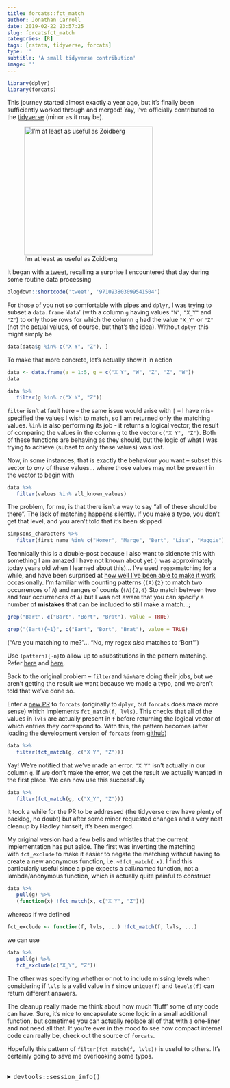 ```yaml
---
title: forcats::fct_match
author: Jonathan Carroll
date: 2019-02-22 23:57:25
slug: forcatsfct_match
categories: [R]
tags: [rstats, tidyverse, forcats]
type: ''
subtitle: 'A small tidyverse contribution'
image: ''
---
```


```r
library(dplyr)
library(forcats)
```

This journey started almost exactly a year ago, but it's finally been sufficiently worked through and merged! Yay, I've officially contributed to the [tidyverse](https://www.tidyverse.org/) (minor as it may be).

![I'm at least as useful as Zoidberg](/post/2019-02-22-forcatsfct_match_files/zoidberg_helping.jpeg){width=300px}

<!--more-->

It began with [a tweet](https://twitter.com/carroll_jono/status/971093803099541504?ref_src=twsrc%5Etfw), recalling a surprise I encountered that day during some routine data processing

```r
blogdown::shortcode('tweet', '971093803099541504')
```

For those of you not so comfortable with pipes and `dplyr`, I was trying to subset a `data.frame` '`data`' (with a column `g` having values `"W"`, `"X_Y"` and `"Z"`) to only those rows for which the column `g` had the value `"X_Y"` or `"Z"` (not the actual values, of course, but that's the idea). Without `dplyr` this might simply be

```r
data[data$g %in% c("X Y", "Z"), ]
```

To make that more concrete, let's actually show it in action

```r
data <- data.frame(a = 1:5, g = c("X_Y", "W", "Z", "Z", "W"))
data

data %>% 
   filter(g %in% c("X Y", "Z"))
```

`filter` isn't at fault here -- the same issue would arise with `[` -- I have mis-specified the values I wish to match, so I am returned only the matching values. `%in%` is also performing its job - it returns a logical vector; the result of comparing the values in the column `g` to the vector `c("X Y", "Z")`. Both of these functions are behaving as they should, but the logic of what I was trying to achieve (subset to only these values) was lost.

Now, in some instances, that is exactly the behaviour you want -- subset this vector to <em>any</em> of these values... where those values may not be present in the vector to begin with

```r
data %>% 
   filter(values %in% all_known_values)
```

The problem, for me, is that there isn't a way to say "all of these should be there". The lack of matching happens silently. If you make a typo, you don't get that level, and you aren't told that it's been skipped

```r
simpsons_characters %>% 
   filter(first_name %in% c("Homer", "Marge", "Bert", "Lisa", "Maggie")
```

Technically this is a double-post because I also want to sidenote this with something I am amazed I have not known about yet (I was approximately today years old when I learned about this)... I've used `regex`matching for a while, and have been surprised at [how well I've been able to make it work](https://twitter.com/carroll_jono/status/908186714350403584) occasionally. I'm familiar with counting patterns (`(A){2}`&nbsp;to match two occurrences of `A`) and ranges of counts (`(A){2,4}` Sto match between two and four occurrences of `A`) but I was not aware that you can specify a number of __mistakes__ that can be included to still make a match...;

```r
grep("Bart", c("Bart", "Bort", "Brat"), value = TRUE)

grep("(Bart){~1}", c("Bart", "Bort", "Brat"), value = TRUE)
```

("Are you matching to me?"... "No, my regex _also_ matches to 'Bort'")

Use `(pattern){~n}`to allow up to `n`substitutions in the pattern matching. Refer [here](https://twitter.com/klmr/status/1098238987968438273?s=20) and [here](https://laurikari.net/tre/documentation/regex-syntax/).

Back to the original problem -- `filter`and `%in%`are doing their jobs, but we aren't getting the result we want because we made a typo, and we aren't told that we've done so.

Enter a [new PR](https://github.com/tidyverse/forcats/pull/127) to `forcats` (originally to `dplyr`, but `forcats` does make more sense) which implements `fct_match(f, lvls)`. This checks that all of the values in `lvls` are actually present in `f` before returning the logical vector of which entries they correspond to. With this, the pattern becomes (after loading the development version of `forcats` from [github](https://github.com/tidyverse/forcats))

```r
data %>% 
   filter(fct_match(g, c("X Y", "Z")))
```

Yay! We're notified that we've made an error. `"X Y"` isn't actually in our column `g`. If we don't make the error, we get the result we actually wanted in the first place. We can now use this successfully

```r
data %>% 
   filter(fct_match(g, c("X_Y", "Z")))
```

It took a while for the PR to be addressed (the tidyverse crew have plenty of backlog, no doubt) but after some minor requested changes and a very neat cleanup by Hadley himself, it's been merged.

My original version had a few bells and whistles that the current implementation has put aside. The first was inverting the matching with&nbsp;`fct_exclude` to make it easier to negate the matching without having to create a new anonymous function, i.e. `~!fct_match(.x)`. I find this particularly useful since a pipe expects a call/named function, not a lambda/anonymous function, which is actually quite painful to construct

```r
data %>%
   pull(g) %>%
   (function(x) !fct_match(x, c("X_Y", "Z")))
```

whereas if we defined

```r
fct_exclude <- function(f, lvls, ...) !fct_match(f, lvls, ...)
```

we can use

```r
data %>%
   pull(g) %>%
   fct_exclude(c("X_Y", "Z"))
```

The other was specifying whether or not to include missing levels when considering if `lvls` is a valid value in `f` since `unique(f)` and `levels(f)` can return different answers.

The cleanup really made me think about how much 'fluff' some of my code can have. Sure, it's nice to encapsulate some logic in a small additional function, but sometimes you can actually replace all of that with a one-liner and not need all that. If you're ever in the mood to see how compact internal code can really be, check out the source of `forcats`.

Hopefully this pattern of `filter(fct_match(f, lvls))` is useful to others. It's certainly going to save me overlooking some typos.

<br />
<details>
  <summary>
    <tt>devtools::session_info()</tt>
  </summary>
```r
devtools::session_info()
```
</details>
<br />
